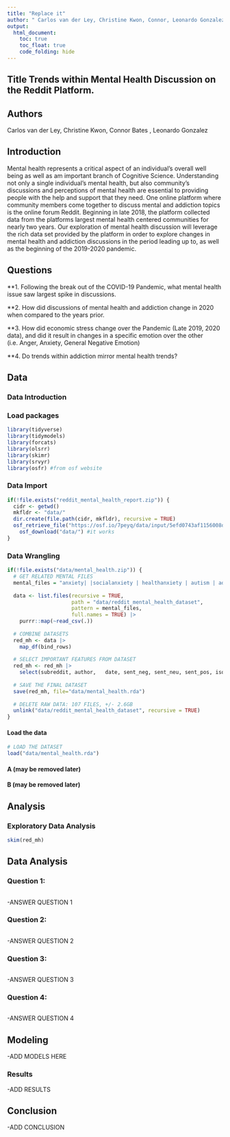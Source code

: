 ```yaml
---
title: "Replace it"
author: " Carlos van der Ley, Christine Kwon, Connor, Leonardo Gonzalez"
output: 
  html_document:
    toc: true
    toc_float: true
    code_folding: hide
---
```


## Title Trends within Mental Health Discussion on the Reddit Platform.



## Authors

Carlos van der Ley, Christine Kwon, Connor Bates , Leonardo Gonzalez

## Introduction
Mental health represents a critical aspect of an individual's overall well being as well as am important branch of Cognitive Science. Understanding not only a single individual's mental health, but also community's discussions and perceptions of mental health are essential to providing people with the help and support that they need. One online platform where community members come together to discuss mental and addiction topics is the online forum Reddit. Beginning in late 2018, the platform collected data from the platforms largest mental health centered communities for nearly two years. Our exploration of mental health discussion will leverage the rich data set provided by the platform in order to explore changes in mental health and addiction discussions in the period leading up to, as well as the beginning of the 2019-2020 pandemic.   

## Questions

**1. Following the break out of the COVID-19 Pandemic, what mental health issue saw largest spike in discussions. 

**2. How did discussions of mental health and addiction change in 2020 when compared to the years prior.  

**3. How did economic stress change over the Pandemic (Late 2019, 2020 data), and did it result in changes in a specific emotion over the other (i.e. Anger, Anxiety, General Negative Emotion)

**4. Do trends within addiction mirror mental health trends? 

## Data

### Data Introduction



### Load packages
```r
library(tidyverse)
library(tidymodels)
library(forcats)
library(olsrr)
library(skimr)
library(srvyr)
library(osfr) #from osf website
```

### Data Import
```r

if(!file.exists("reddit_mental_health_report.zip")) {
  cidr <- getwd()
  mkfldr <- "data/"
  dir.create(file.path(cidr, mkfldr), recursive = TRUE)
  osf_retrieve_file("https://osf.io/7peyq/data/input/5efd0743af1156008d3b5532") |> 
    osf_download("data/") #it works
}

```

### Data Wrangling

```r

if(!file.exists("data/mental_health.zip")) {
  # GET RELATED MENTAL FILES
  mental_files = "anxiety| |socialanxiety | healthanxiety | autism | adhd | ptsd | lonely | depression | suicidewatch | bipolarreddit | bpd | addiction | alcoholism | schizophrenia"
  
  data <- list.files(recursive = TRUE,
                     path = "data/reddit_mental_health_dataset",
                     pattern = mental_files,
                     full.names = TRUE) |>
    purrr::map(~read_csv(.))
  
  # COMBINE DATASETS
  red_mh <- data |>
    map_df(bind_rows)
  
  # SELECT IMPORTANT FEATURES FROM DATASET
  red_mh <- red_mh |>
    select(subreddit, author,	date, sent_neg, sent_neu, sent_pos, isolation_total, domestic_stress_total, liwc_anger, liwc_anxiety, liwc_negative_emotion, liwc_positive_emotion, liwc_sadness)
  
  # SAVE THE FINAL DATASET
  save(red_mh, file="data/mental_health.rda")
  
  # DELETE RAW DATA: 107 FILES, +/- 2.6GB
  unlink("data/reddit_mental_health_dataset", recursive = TRUE)
}

```

#### Load the data

```r
# LOAD THE DATASET
load("data/mental_health.rda")
```

#### A (may be removed later)

#### B (may be removed later)

## Analysis



### Exploratory Data Analysis

```r
skim(red_mh)
```

## Data Analysis

### Question 1:

```r{}

```
-ANSWER QUESTION 1

### Question 2:

```r{}

```
-ANSWER QUESTION 2

### Question 3:

```r{}

```
-ANSWER QUESTION 3

### Question 4:

```r{}

```

-ANSWER QUESTION 4

## Modeling

-ADD MODELS HERE

### Results

-ADD RESULTS

## Conclusion

-ADD CONCLUSION
